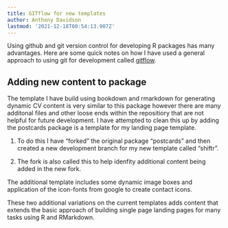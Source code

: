 ```yaml
---
title: GITflow for new templates
author: Anthony Davidson
lastmod: '2021-12-18T00:54:13.907Z'
---
```


Using github and git version control for developing R packages has many advantages. Here are some quick notes on how I have used a general approach to using git for development called [gitflow]().

## Adding new content to package

The template I have build using bookdown and rmarkdown for generating dynamic CV content is very similar to this package however there are many additonal files and other loose ends within the repositiory that are not helpful for future development. I have attempted to clean this up by adding the postcards package is a template for my landing page template.

1. To do this I have "forked" the original package "postcards" and then created a new development branch for my new template called "shiftr".

2. The fork is also called this to help idenfity additional content being added in the new fork.

The additional template includes some dynamic image boxes and application of the icon-fonts from google to create contact icons.

These two additional variations on the current templates adds content that extends the basic approach of building single page landing pages for many tasks using R and RMarkdown.
